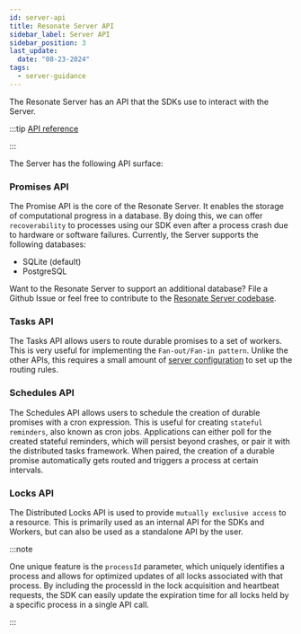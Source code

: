 ```yaml
---
id: server-api
title: Resonate Server API
sidebar_label: Server API
sidebar_position: 3
last_update:
  date: "08-23-2024"
tags:
  - server-guidance
---
```


The Resonate Server has an API that the SDKs use to interact with the Server.

:::tip [API reference](https://resonatehq.github.io/resonate/)

:::

The Server has the following API surface:

### Promises API

The Promise API is the core of the Resonate Server.
It enables the storage of computational progress in a database.
By doing this, we can offer `recoverability` to processes using our SDK even after a process crash due to hardware or software failures.
Currently, the Server supports the following databases:

- SQLite (default)
- PostgreSQL

Want to the Resonate Server to support an additional database?
File a Github Issue or feel free to contribute to the [Resonate Server codebase](https://github.com/resonatehq/resonate).

### Tasks API

The Tasks API allows users to route durable promises to a set of workers.
This is very useful for implementing the `Fan-out/Fan-in pattern`. Unlike the other APIs, this requires a small amount of [server configuration](https://github.com/resonatehq/quickstart-ts/tree/main/Step3) to set up the routing rules.

### Schedules API

The Schedules API allows users to schedule the creation of durable promises with a cron expression.
This is useful for creating `stateful reminders`, also known as cron jobs.
Applications can either poll for the created stateful reminders, which will persist beyond crashes, or pair it with the distributed tasks framework.
When paired, the creation of a durable promise automatically gets routed and triggers a process at certain intervals.

### Locks API

The Distributed Locks API is used to provide `mutually exclusive access` to a resource.
This is primarily used as an internal API for the SDKs and Workers, but can also be used as a standalone API by the user.

:::note

One unique feature is the `processId` parameter, which uniquely identifies a process and allows for optimized updates of all locks associated with that process.
By including the processId in the lock acquisition and heartbeat requests, the SDK can easily update the expiration time for all locks held by a specific process in a single API call.

:::
